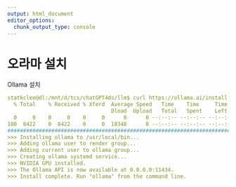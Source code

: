 ```yaml
---
output: html_document
editor_options: 
  chunk_output_type: console
---
```


# 오라마 설치

Ollama 설치

```yaml
statkclee@dl:/mnt/d/tcs/chatGPT4ds/llm$ curl https://ollama.ai/install.sh | sh
  % Total    % Received % Xferd  Average Speed   Time    Time     Time  Current
                                 Dload  Upload   Total   Spent    Left  Speed
  0     0    0     0    0     0      0      0 --:--:-- --:--:-- --:--:--     0>>> Downloading ollama...
100  8422    0  8422    0     0  18348      0 --:--:-- --:--:-- --:--:-- 18348
######################################################################## 100.0%##O=#  #                                 ######################################################################## 100.0%
>>> Installing ollama to /usr/local/bin...
>>> Adding ollama user to render group...
>>> Adding current user to ollama group...
>>> Creating ollama systemd service...
>>> NVIDIA GPU installed.
>>> The Ollama API is now available at 0.0.0.0:11434.
>>> Install complete. Run "ollama" from the command line.
```

